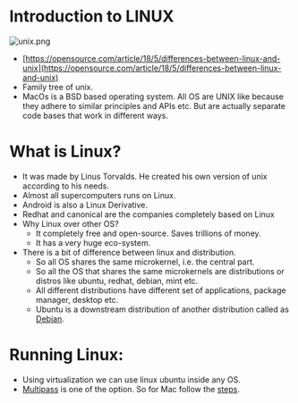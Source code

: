 # Introduction to LINUX

![unix.png](./unix.png)
- [https://opensource.com/article/18/5/differences-between-linux-and-unix](https://opensource.com/article/18/5/differences-between-linux-and-unix)
- Family tree of unix.
- MacOs is a BSD based operating system. All OS are UNIX like because they adhere to similar principles and APIs etc. But are actually separate code bases that work in different ways.
# What is Linux?

- It was made by Linus Torvalds. He created his own version of unix according to his needs.
- Almost all supercomputers runs on Linux.
- Android is also a Linux Derivative.
- Redhat and canonical are the companies completely based on Linux
- Why Linux over other OS?
    - It completely free and open-source. Saves trillions of money.
    - It has a very huge eco-system.
- There is a bit of difference between linux and distribution.
    - So all OS shares the same microkernel, i.e. the central part.
    - So all the OS that shares the same microkernels are distributions or distros like ubuntu, redhat, debian, mint etc.
    - All different distributions have different set of applications, package manager, desktop etc.
    - Ubuntu is a downstream distribution of another distribution called as [Debian](https://www.debian.org/).


# Running Linux:

- Using virtualization we can use linux ubuntu inside any OS.
- [Multipass](https://multipass.run/) is one of the option. So for Mac follow the [steps](https://multipass.run/docs/install-multipass).
